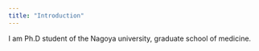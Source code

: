 ```yaml
---
title: "Introduction"
---
```


I am Ph.D student of the Nagoya university, graduate school of medicine.